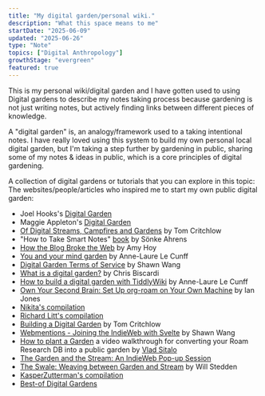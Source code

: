 ```yaml
---
title: "My digital garden/personal wiki."
description: "What this space means to me"
startDate: "2025-06-09"
updated: "2025-06-26"
type: "Note"
topics: ["Digital Anthropology"]
growthStage: "evergreen"
featured: true
---
```



This is my personal wiki/digital garden and I have gotten used to using Digital gardens to 
describe my notes taking process because gardening is not just writing notes, but actively 
finding links between different pieces of knowledge. 

A "digital garden" is, an analogy/framework used to a taking intentional notes.
I have really loved using this system to build my own personal local digital garden, but 
I'm taking a step further by gardening in public, sharing some of my notes & ideas in public, 
which is a core principles of digital gardening.

<RemoteImage
  src="https://res.cloudinary.com/djjc0kf4h/image/upload/v1751404808/dg_lj3fsn.jpg"
  alt="A fork in the road - Abstract aerial landscape Framed by Eve Izzett"
  width="880px"
/>

A collection of digital gardens or tutorials that you can explore in this topic:
The websites/people/articles who inspired me to start my own public digital garden:
- Joel Hooks's [Digital Garden](https://joelhooks.com/digital-garden)
- Maggie Appleton's [Digital Garden](https://maggieappleton.com/garden-history)
- [Of Digital Streams, Campfires and Gardens](https://tomcritchlow.com/2018/10/10/of-gardens-and-wikis/) by Tom Critchlow
- "How to Take Smart Notes" [book](https://www.librarything.com/work/21425376/t/How-to-Take-Smart-Notes-One-Simple-Technique-to-Boost-Writing-Learning-and-Thinking%E2%80%94for-Students-Academics-and-Nonfiction-Book-Writers) by Sönke Ahrens 
- [How the Blog Broke the Web](https://stackingthebricks.com/how-blogs-broke-the-web/) by Amy Hoy
- [You and your mind garden](https://nesslabs.com/mind-garden) by Anne-Laure Le Cunff
- [Digital Garden Terms of Service](https://www.swyx.io/writing/digital-garden-tos/) by Shawn Wang
- [What is a digital garden?](https://www.christopherbiscardi.com/garden) by Chris Biscardi
- [How to build a digital garden with TiddlyWiki](https://nesslabs.com/digital-garden-tiddlywiki) by Anne-Laure Le Cunff
- [Own Your Second Brain: Set Up org-roam on Your Own Machine](https://ianjones.us/own-your-second-brain) by Ian Jones
- [Nikita's compilation](https://wiki.nikiv.dev/other/wiki-workflow#similar-wikis-i-liked) 
- [Richard Litt's compilation](https://github.com/RichardLitt/meta-knowledge) 
- [Building a Digital Garden](https://tomcritchlow.com/2019/02/17/building-digital-garden/) by Tom Critchlow
- [Webmentions - Joining the IndieWeb with Svelte](https://www.swyx.io/writing/clientside-webmentions) by Shawn Wang
- [How to plant a Garden](https://www.loom.com/share/05ac911308554668a6b35fd2b321d3d9) a video walkthrough for converting your Roam Research DB into a public garden by [Vlad Sitalo](https://twitter.com/VladyslavSitalo) 
- [The Garden and the Stream: An IndieWeb Pop-up Session](https://indieweb.org/2020/Pop-ups/GardenAndStream) 
- [The Swale: Weaving between Garden and Stream](https://bonkerfield.org/2020/05/swale-garden-stream/) by Will Stedden
- [KasperZutterman's compilation](https://github.com/KasperZutterman/Second-Brain) 
- [Best-of Digital Gardens](https://github.com/lyz-code/best-of-digital-gardens) 